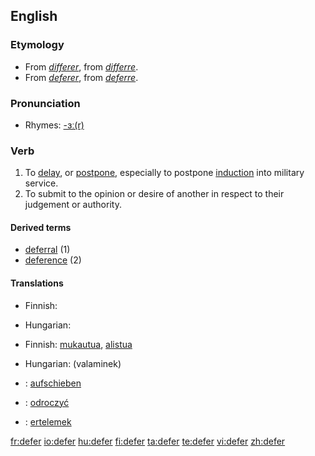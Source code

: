 ==English==

===Etymology===
*From {{OF.}} ''[[différer|differer]]'', from {{L.}} ''[[differre]]''.
*From {{MF.}} ''[[déférer|deferer]]'', from {{L.}} ''[[deferre]]''.

===Pronunciation===
*Rhymes: [[Rhymes:English:-ɜː(r)|-ɜː(r)]]

===Verb===
{{en-verb|defers|deferring|deferred}}

# To [[delay]], or [[postpone]], especially to postpone [[induction]] into military service.
# To submit to the opinion or desire of another in respect to their judgement or authority.

====Derived terms====
*[[deferral]] (1)
*[[deference]] (2)

====Translations====
{{trans-top|to delay}}
* Finnish: {{t-|fi|lykätä}}
{{trans-mid}}
* Hungarian: {{t|hu|elhalaszt}}
{{trans-bottom}}

{{trans-top|to submit to the opinion or desire of another}}
* Finnish: [[mukautua]], [[alistua]]
{{trans-mid}}
* Hungarian: {{t-|hu|enged}} (valaminek)
{{trans-bottom}}

{{checktrans-top}}
* {{ttbc|German}}: [[aufschieben]]
* {{ttbc|Polish}}: [[odroczyć]]
{{checktrans-mid}}
* {{ttbc|Turkish}}: [[ertelemek]]
{{checktrans-bottom}}

[[fr:defer]]
[[io:defer]]
[[hu:defer]]
[[fi:defer]]
[[ta:defer]]
[[te:defer]]
[[vi:defer]]
[[zh:defer]]